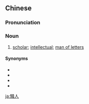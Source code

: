 {{also|骚人}}
==Chinese==
{{zh-forms|s=骚人}}

===Pronunciation===
{{zh-pron
|m=sāorén
|c=sou1 jan4
|cat=n
}}

===Noun===
{{zh-noun}}

# [[scholar]]; [[intellectual]]; [[man of letters]]

====Synonyms====
* {{zh-l|墨客}}
* {{zh-l|騷客}}
* {{zh-l|騷人墨客}}
* {{zh-l|文人}}

[[ja:騷人]]